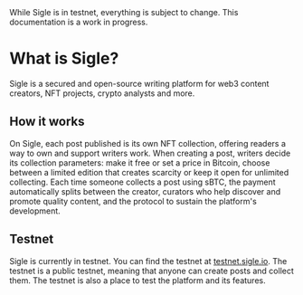 
<Callout type="warning" emoji="⚠️">
    While Sigle is in testnet, everything is subject to change. This documentation is a work in progress.
</Callout>

# What is Sigle?

Sigle is a secured and open-source writing platform for web3 content creators, NFT projects, crypto analysts and more.

## How it works

On Sigle, each post published is its own NFT collection, offering readers a way to own and support writers work. When creating a post, writers decide its collection parameters: make it free or set a price in Bitcoin, choose between a limited edition that creates scarcity or keep it open for unlimited collecting. Each time someone collects a post using sBTC, the payment automatically splits between the creator, curators who help discover and promote quality content, and the protocol to sustain the platform's development.

## Testnet

Sigle is currently in testnet. You can find the testnet at [testnet.sigle.io](https://testnet.sigle.io). The testnet is a public testnet, meaning that anyone can create posts and collect them. The testnet is also a place to test the platform and its features.
